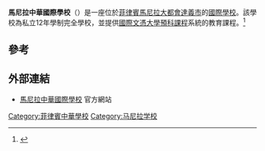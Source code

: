 {{Infobox school
| image = 
| name  = 馬尼拉中華國際學校<br>Chinese International School Manila<br>''Mǎnílā Zhōnghuá  Guójì Xuéxiào''
| motto = 學而不厭，誨人不倦。
| established  = 
| type  = 私立12年制完全學校
| language  = [[漢語|漢語]]、[[英語|英語]]
| president  = Felicia H. Atienza
| principal = Mark Wycherley
| address = Upper McKinley Road, McKinley Hill,<br/> Fort Bonifacio, [[達義市|Taguig City]], [[Philippines|Philippines]]
| contact no.: = (+632)798-0011
| school code  = CISM
| enrolment  = 
| colors  = [[棕色|棕色]]、[[黃色|黃色]]
| mascot   = [[龍|龍]]
| website = {{URL|www.cismanila.org}}
}}
'''馬尼拉中華國際學校'''（{{lang-en|Chinese International School Manila}}）是一座位於[[菲律賓|菲律賓]][[馬尼拉大都會|馬尼拉大都會]][[達義市|達義市]]的[[國際學校|國際學校]]。該學校為私立12年學制完全學校，並提供[[國際文憑大學預科課程|國際文憑大學預科課程]]系統的教育課程。<ref>{{cite web |url=http://www.cismanila.org/main/about/page/2/vision-mission-values |title=存档副本 |accessdate=2013-10-26 |deadurl=yes |archiveurl=https://web.archive.org/web/20131029194659/http://www.cismanila.org/main/about/page/2/vision-mission-values |archivedate=2013-10-29 }}</ref>

==參考==
{{reflist}}

==外部連結==
*[http://www.cismanila.org/ 馬尼拉中華國際學校] 官方網站

{{學校小作品}}
{{菲律賓小作品}}

[[Category:菲律賓中華學校|Category:菲律賓中華學校]]
[[Category:马尼拉学校|Category:马尼拉学校]]